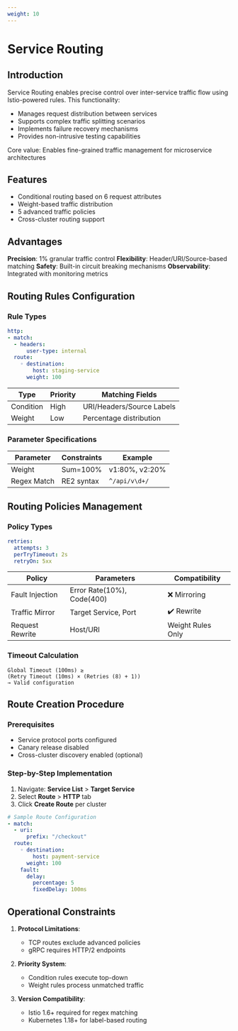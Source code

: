 ```yaml
---
weight: 10
---
```


# Service Routing

## Introduction
Service Routing enables precise control over inter-service traffic flow using Istio-powered rules. This functionality:

- Manages request distribution between services
- Supports complex traffic splitting scenarios
- Implements failure recovery mechanisms
- Provides non-intrusive testing capabilities

Core value: Enables fine-grained traffic management for microservice architectures

## Features
- Conditional routing based on 6 request attributes
- Weight-based traffic distribution
- 5 advanced traffic policies
- Cross-cluster routing support

## Advantages
**Precision**: 1% granular traffic control
**Flexibility**: Header/URI/Source-based matching
**Safety**: Built-in circuit breaking mechanisms
**Observability**: Integrated with monitoring metrics

## Routing Rules Configuration

### Rule Types
```yaml
http:
- match:
  - headers:
      user-type: internal
  route:
    ◦ destination:
        host: staging-service
      weight: 100
```

| Type | Priority | Matching Fields |
|------|----------|-----------------|
| Condition | High | URI/Headers/Source Labels |
| Weight | Low | Percentage distribution |

### Parameter Specifications
| Parameter | Constraints | Example |
|----------|------------|---------|
| Weight | Sum=100% | v1:80%, v2:20% |
| Regex Match | RE2 syntax | `^/api/v\d+/` |

## Routing Policies Management

### Policy Types
```yaml
retries:
  attempts: 3
  perTryTimeout: 2s
  retryOn: 5xx
```

| Policy | Parameters | Compatibility |
|--------|------------|---------------|
| Fault Injection | Error Rate(10%), Code(400) | ❌ Mirroring |
| Traffic Mirror | Target Service, Port | ✔️ Rewrite |
| Request Rewrite | Host/URI | Weight Rules Only |

### Timeout Calculation
```
Global Timeout (100ms) ≥
(Retry Timeout (10ms) × (Retries (8) + 1))
→ Valid configuration
```

## Route Creation Procedure

### Prerequisites
- Service protocol ports configured
- Canary release disabled
- Cross-cluster discovery enabled (optional)

### Step-by-Step Implementation
1. Navigate: **Service List** > **Target Service**
2. Select **Route** > **HTTP** tab
3. Click **Create Route** per cluster

```yaml
# Sample Route Configuration
- match:
  - uri:
      prefix: "/checkout"
  route:
    ◦ destination:
        host: payment-service
      weight: 100
    fault:
      delay:
        percentage: 5
        fixedDelay: 100ms
```

## Operational Constraints
1. **Protocol Limitations**:
   - TCP routes exclude advanced policies
   - gRPC requires HTTP/2 endpoints

2. **Priority System**:
   - Condition rules execute top-down
   - Weight rules process unmatched traffic

3. **Version Compatibility**:
   - Istio 1.6+ required for regex matching
   - Kubernetes 1.18+ for label-based routing
